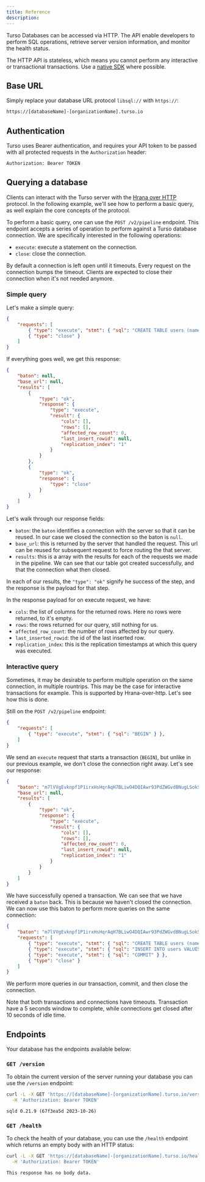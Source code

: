 ```yaml
---
title: Reference
description:
---
```


Turso Databases can be accessed via HTTP. The API enable developers to perform SQL operations, retrieve server version information, and monitor the health status.

<Info>

The HTTP API is stateless, which means you cannot perform any interactive or transactional transactions. Use a [native SDK](/sdk) where possible.

</Info>

## Base URL

Simply replace your database URL protocol `libsql://` with `https://`:

```bash
https://[databaseName]-[organizationName].turso.io
```

## Authentication

Turso uses Bearer authentication, and requires your API token to be passed with all protected requests in the `Authorization` header:

```bash
Authorization: Bearer TOKEN
```

## Querying a database

Clients can interact with the Turso server with the [Hrana over HTTP](https://github.com/tursodatabase/libsql/blob/main/docs/HTTP_V2_SPEC.md) protocol. In the following example, we'll see how to perform a basic query, as well explain the core concepts of the protocol.

To perform a basic query, one can use the `POST /v2/pipeline` endpoint. This endpoint accepts a series of operation to perform against a Turso database connection. We are specifically interested in the following operations:
- `execute`: execute a statement on the connection.
- `close`: close the connection.

By default a connection is left open until it timeouts. Every request on the connection bumps the timeout. Clients are expected to close their connection when it's not needed anymore.

### Simple query
Let's make a simple query:
```json Body
{
    "requests": [
        { "type": "execute", "stmt": { "sql": "CREATE TABLE users (name)" } },
        { "type": "close" }
    ]
}
```

If everything goes well, we get this response:
```json Response
{
    "baton": null,
    "base_url": null,
    "results": [
        {
            "type": "ok",
            "response": {
                "type": "execute",
                "result": {
                    "cols": [],
                    "rows": [],
                    "affected_row_count": 0,
                    "last_insert_rowid": null,
                    "replication_index": "1"
                }
            }
        },
        {
            "type": "ok",
            "response": {
                "type": "close"
            }
        }
    ]
}
```

Let's walk through our response fields:
- `baton`: the `baton` identifies a connection with the server so that it can be reused. In our case we closed the connection so the baton is `null`.
- `base_url`: this is returned by the server that handled the request. This url can be reused for subsequent request to force routing the that server.
- `results`: this is a array with the results for each of the requests we made in the pipeline. We can see that our table got created successfully, and that the connection what then closed.

In each of our results, the `"type": "ok"` signify he success of the step, and the response is the payload for that step.

In the response payload for on execute request, we have:
- `cols`: the list of columns for the returned rows. Here no rows were returned, to it's empty.
- `rows`: the rows returned for our query, still nothing for us.
- `affected_row_count`: the number of rows affected by our query.
- `last_inserted_rowid`: the id of the last inserted row.
- `replication_index`: this is the replication timestamps at which this query was executed.

### Interactive query

Sometimes, it may be desirable to perform multiple operation on the same connection, in multiple rountrips. This may be the case for interactive transactions for example. This is supported by Hrana-over-http. Let's see how this is done.

Still on the `POST /v2/pipeline` endpoint:
```json Body
{
    "requests": [
        { "type": "execute", "stmt": { "sql": "BEGIN" } },
    ]
}
```

We send an `execute` request that starts a transaction (`BEGIN`), but unlike in our previous example, we don't close the connection right away. Let's see our response:

```json Response
{
    "baton": "m7lVVgEvknpf1P1irxHsHqrAqH7BLiwO4DQIAwr93PdZWGvdBNugLSokSsCZNkry",
    "base_url": null,
    "results": [
        {
            "type": "ok",
            "response": {
                "type": "execute",
                "result": {
                    "cols": [],
                    "rows": [],
                    "affected_row_count": 0,
                    "last_insert_rowid": null,
                    "replication_index": "1"
                }
            }
        }
    ]
}
```

We have successfully opened a transaction. We can see that we have received a `baton` back. This is because we haven't closed the connection. We can now use this baton to perform more queries on the same connection:


```json Body
{
    "baton": "m7lVVgEvknpf1P1irxHsHqrAqH7BLiwO4DQIAwr93PdZWGvdBNugLSokSsCZNkry",
    "requests": [
        { "type": "execute", "stmt": { "sql": "CREATE TABLE users (name)" } },
        { "type": "execute", "stmt": { "sql": "INSERT INTO users VALUES (\"adhoc\")" } },
        { "type": "execute", "stmt": { "sql": "COMMIT" } },
        { "type": "close" }
    ]
}
```

We perform more queries in our transaction, commit, and then close the connection.

Note that both transactions and connections have timeouts. Transaction have a 5 seconds window to complete, while connections get closed after 10 seconds of idle time.

## Endpoints

Your database has the endpoints available below:

### `GET /version`

To obtain the current version of the server running your database you can use the `/version` endpoint:

<CodeGroup>

```bash Request
curl -L -X GET 'https://[databaseName]-[organizationName].turso.io/version' \
  -H 'Authorization: Bearer TOKEN'
```

```text 200
sqld 0.21.9 (67f3ea5d 2023-10-26)
```

</CodeGroup>

### `GET /health`

To check the health of your database, you can use the `/health` endpoint which returns an empty body with an HTTP status:

<CodeGroup>

```bash Request
curl -L -X GET 'https://[databaseName]-[organizationName].turso.io/health' \
  -H 'Authorization: Bearer TOKEN'
```

```text 200
This response has no body data.
```

</CodeGroup>
